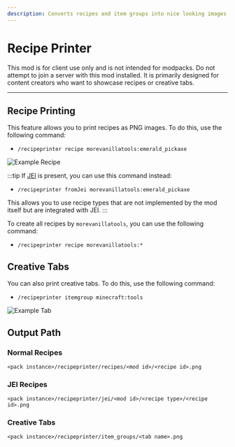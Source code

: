 ```yaml
---
description: Converts recipes and item groups into nice looking images
---
```


# Recipe Printer


<ProjectHeader slug="recipe-printer" mcVersion="1.17" />

This mod is for client use only and is not intended for modpacks. Do not attempt to join a server with this mod
installed. It is primarily designed for content creators who want to showcase recipes or creative tabs.

---

## Recipe Printing
This feature allows you to print recipes as PNG images. To do this, use the following command:
- `/recipeprinter recipe morevanillatools:emerald_pickaxe`

![Example Recipe](/img/projects/recipe-printer/example_recipe.png)

:::tip
If [JEI](https://modrinth.com/mod/jei) is present, you can use this command instead:
- `/recipeprinter fromJei morevanillatools:emerald_pickaxe`
  
This allows you to use recipe types that are not implemented by the mod itself but are integrated with JEI.
:::

To create all recipes by `morevanillatools`, you can use the following command:
- `/recipeprinter recipe morevanillatools:*`

## Creative Tabs
You can also print creative tabs. To do this, use the following command:
- `/recipeprinter itemgroup minecraft:tools`

![Example Tab](/img/projects/recipe-printer/example_tab.png)

## Output Path
### Normal Recipes
`<pack instance>/recipeprinter/recipes/<mod id>/<recipe id>.png`

### JEI Recipes
`<pack instance>/recipeprinter/jei/<mod id>/<recipe type>/<recipe id>.png`

### Creative Tabs
`<pack instance>/recipeprinter/item_groups/<tab name>.png`
